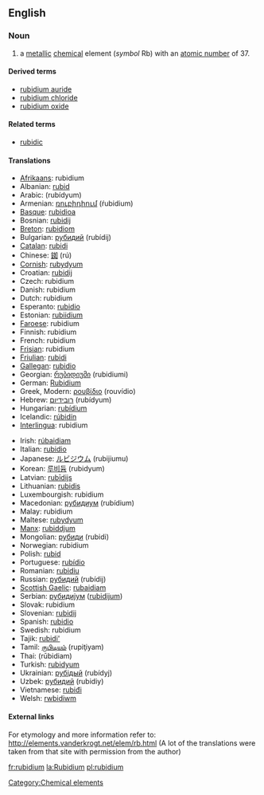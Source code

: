{{See|Rubidium}}
==English==
{{elements|Rb|krypton|Kr|strontium|Sr}}

=== Noun ===
{{en-noun-unc}}
{{wikipedia}}

# a [[metallic]] [[chemical]] element (''symbol'' Rb) with an [[atomic number]] of 37.

====Derived terms====
*[[rubidium auride]]
*[[rubidium chloride]]
*[[rubidium oxide]]

====Related terms====
*[[rubidic]]

==== Translations ====
{{top}}
*[[Afrikaans]]: rubidium
*Albanian: [[rubid]]
*Arabic: {{ARchar|[[روبيديوم]]}} (rubídyum) {{m}}
*Armenian: [[ռուբիդիում]] (ŕubidium)
*[[Basque]]: [[rubidioa]]
*Bosnian: [[rubidij]]
*[[Breton]]: [[rubidiom]]
*Bulgarian: [[рубидий]] (rubídij) {{m}}
*[[Catalan]]: [[rubidi]]
*Chinese: [[銣]] (rú)
*[[Cornish]]: [[rubydyum]]
*Croatian: [[rubidij]]
*Czech: rubidium
*Danish: rubidium
*Dutch: rubidium {{n}}
*Esperanto: [[rubidio]]
*Estonian: [[rubiidium]]
*[[Faroese]]: rubidium
*Finnish: rubidium
*French: rubidium {{m}}
*[[Frisian]]: rubidium
*[[Friulian]]: [[rubidi]]
*[[Gallegan]]: [[rubidio]]
*Georgian: [[რუბიდიუმი]] (rubidiumi)
*German: [[Rubidium]] {{n}}
*Greek, Modern: [[ρουβίδιο]] (rouvídio) {{n}}
*Hebrew: [[רובידיום]] (rubídyum)
*Hungarian: [[rubídium]]
*Icelandic: [[rúbidín]]
*[[Interlingua]]: rubidium
{{mid}}
*Irish: [[rúbaidiam]]
*Italian: [[rubidio]] {{m}}
*Japanese: [[ルビジウム]] (rubijiumu)
*Korean: [[루비듐]] (rubidyum)
*Latvian: [[rubīdijs]]
*Lithuanian: [[rubidis]]
*Luxembourgish: rubidium
*Macedonian: [[рубидиум]] (rubídium) {{m}}
*Malay: rubidium
*Maltese: [[rubydyum]]
*[[Manx]]: [[rubiddjum]]
*Mongolian: [[рубиди]] (rubidi)
*Norwegian: rubidium
*Polish: [[rubid]] {{m}}
*Portuguese: [[rubídio]] {{m}}
*Romanian: [[rubidiu]] {{n}}
*Russian: [[рубидий]] (rubídij) {{m}}
*[[Scottish Gaelic]]: [[rubaidiam]]
*Serbian: [[рубидиjум]] ([[rubidijum]]) {{m}}
*Slovak: rubidium
*Slovenian: [[rubidij]]
*Spanish: [[rubidio]] {{m}}
*Swedish: rubidium
*Tajik: [[rubidi']]
*Tamil: [[ருபிடியம்]] (rupiţiyam)
*Thai: {{THchar|[[รูบิเดียม]]}} (rūbidiam)
*Turkish: [[rubidyum]]
*Ukrainian: [[рубiдый]] (rubídyj) {{m}}
*Uzbek: [[рубидий]] (rubidiy)
*Vietnamese: [[rubiđi]]
*Welsh: [[rwbidiwm]]
{{bottom}}

====External links====
For etymology and more information refer to:
http://elements.vanderkrogt.net/elem/rb.html
(A lot of the translations were taken from that site with permission from the author)

[[Category:Chemical elements]]

[[fr:rubidium]]
[[la:Rubidium]]
[[pl:rubidium]]